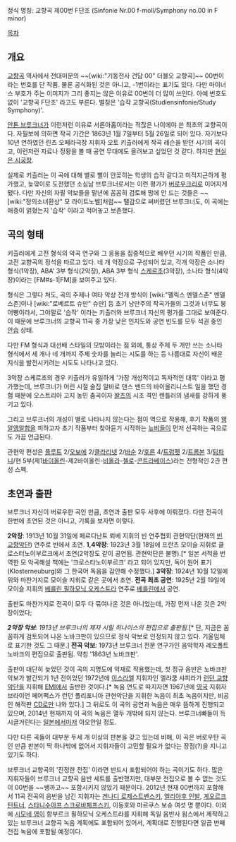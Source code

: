 정식 명칭: 교향곡 제00번 F단조
(Sinfonie Nr.00 f-moll/Symphony no.00 in F minor)

[[목차]]

== 개요 ==
[[교향곡]] 역사에서 전대미문의 ~~[wiki:"기동전사 건담 00" 더블오 교향곡]~~ 00번이라는 번호를 단 작품. 물론 공식화된 것은 아니고, -1번이라는 표기도 있다. 다만 마이너스 부호가 주는 이미지가 그리 좋지는 않은 이유로 00번이 더 많이 쓰인다. 아예 번호도 없이 '교향곡 F단조' 라고도 부른다. 별칭은 '습작 교향곡(Studiensinfonie/Study Symphony)'.

[[안톤 브루크너]]가 이런저런 이유로 서른아홉이라는 적잖은 나이에야 쓴 최초의 교향곡이다. 자필보에 의하면 작곡 기간은 1863년 1월 7일부터 5월 26일로 되어 있다. 자기보다 10년 연하였던 린츠 오페라극장 지휘자 오토 키츨러에게 작곡 레슨을 받던 시기의 곡이고, 이런저런 자료나 정황을 볼 때 공연 무대에도 올려보고 싶었던 것 같다. 하지만 [[현실은 시궁창]].

실제로 키츨러는 이 곡에 대해 별로 삘이 안꽂히는 학생의 습작 같다고 미적지근하게 평가했고, 늦깎이로 도전했던 소심남 브루크너로서는 이런 평가가 [[버로우]]크리로 이어지게 됐다. 다만 자신의 자필 악보들을 말년에 꼼꼼히 검토해 맘에 안 드는 것들은 ~~[wiki:"정의소녀환상" 모 라이트노벨]처럼~~ 땔감으로 써버렸던 브루크너도, 이 곡에는 애증이 얽혔는지 '습작' 이라고 적어놓고 보존했다.

== 곡의 형태 ==
키츨러에게 고전 형식의 악곡 연구와 그 응용을 집중적으로 배우던 시기의 작품인 만큼, 고전 교향곡의 정석을 따르고 있다. 네 개 악장으로 구성되어 있고, 각개 악장은 소나타 형식(1악장), ABA' 3부 형식(2악장), ABA 3부 형식 [[스케르초]](3악장), 소나타 형식(4악장)이라는 [FM#s-1|FM]을 보여주고 있다.

형식은 그렇다 쳐도, 곡의 주제나 여타 악상 전개 방식이 [wiki:"펠릭스 멘델스존" 멘델스존]이나 [wiki:"로베르트 슈만" 슈만] 등 초기 낭만주의 작곡가들의 그것과 너무도 붕어빵이라서, 그야말로 '습작' 이라는 키츨러와 브루크너 자신의 평가를 그대로 보여준다. 이 때문에 브루크너의 교향곡 11곡 중 가장 낮은 인지도와 공연 빈도를 모두 석권 중인 [[안습]] 상태.

다만 FM 형식과 대선배 스타일의 모방이라는 점 외에, 통상 주제 두 개만 쓰는 소나타 형식에서 세 개나 네 개까지 주제 숫자를 늘리는 시도를 하는 등 나름대로 자신이 배운 지식을 발전시키려는 시도도 나타나고 있다.

3악장 스케르초의 경우 키츨러가 유일하게 '가장 개성적이고 독자적인 대목' 이라고 평가했는데, 브루크너가 어린 시절 술집 알바로 댄스 밴드의 바이올리니스트 일을 했던 경험 때문에 오스트리아 고지 농민 춤곡이자 [[왈츠]]의 시조 격인 렌틀러의 냄새를 강하게 풍기고 있다.

그리고 브루크너의 개성이 별로 나타나지 않는다는 점이 역으로 작용해, 후기 작품의 [[왱알앵알]]함을 피하고자 초기 작품부터 찾아듣기 시작하는 [[뉴비]]들이 먼저 선곡하는 곡으로도 가끔 언급된다.

관현악 편성은 [[플루트]] 2/[[오보에]] 2/[[클라리넷]] 2/[[바순]] 2/[[호른]] 4/[[트럼펫]] 2/[[트롬본]] 3/[[팀파니]]/현 5부(제1[[바이올린]]-제2바이올린-[[비올라]]-[[첼로]]-[[콘트라베이스]])라는 전형적인 2관 편성 스펙.

== 초연과 출판 ==
브루크너 자신이 버로우한 곡인 만큼, 초연과 출판 모두 사후에 이뤄졌다. 다만 전곡이 한번에 초연된 것은 아니고, 기록을 보자면 이렇다.

'''2악장''': 1913년 10월 31일에 페르디난트 뢰베 지휘의 빈 연주협회 관현악단(현재의 [[빈 교향악단]]) 연주로 빈에서 초연.
'''1,4악장''': 1923년 3월 18일에 프란츠 모이슬 지휘로 클로스터노이부르크에서 초연(2악장도 같이 공연됨. 관현악단은 불명).[* 일본 서적을 번역한 모 악곡해설 책에는 '크로스타노이부르크' 라고 되어 있지만, 독어 원어 표기(Klosterneuburg)와 그 한국어 독음을 감안해 수정했다.]
'''3악장''': 1924년 10월 12일에 위와 마찬가지로 모이슬 지휘로 같은 곳에서 초연.
'''전곡 최초 공연''': 1925년 2월 19일에 모이슬 지휘의 [[베를린 필하모닉 오케스트라]] 연주로 [[베를린]]에서 공연.

출판도 마찬가지로 전곡이 모두 다 묶여나온 것은 아니었는데, 가장 먼저 나온 것은 2악장이었다;

'''''2악장 악보''''': ''1913년 브루크너의 제자 시릴 히나이스의 편집으로 출판됨.''[* 단, 지금은 꼼꼼하게 검토되어 나온 노바크판이 있으므로 정식 악보로 인정되지 않고 있다. 기울임체로 표기한 것도 그 때문.]
'''전곡 악보''': 1973년 브루크너 전문 연구가인 음악학자 레오폴트 노바크의 편집으로 출판됨. 약칭 '1863년 노바크판'.

출판이 대단히 늦었던 것이 곡의 지명도에 악재로 작용했는데, 첫 정규 음반은 노바크판 악보가 발간되기 1년 전이었던 1972년에 [[이스라엘]] 지휘자인 엘랴쿰 샤피라가 [[런던 교향악단]]을 지휘해 [[EMI]]에서 출반한 것이다.[* 녹음 연도로 따지자면 1967년에 [[영국]] 지휘자 브라이언 페어팩스가 런던 폴리포니아 관현악단을 지휘한 녹음이 최초 녹음이지만, 비공인 해적판 [[CD]]로만 나와 있다.] 그 뒤로도 이 곡의 공연과 녹음은 매우 뜸하게 진행되고 있으며, 2014년 현재까지 이 곡의 녹음은 열두 개밖에 되지 않는다. 브루크너빠들이 득시글거린다는 [[일본]]에서마저 아오안일 정도.

다만 다른 곡들이 대부분 두세 개 이상의 판본을 갖고 있는데 비해, 이 곡은 버로우탄 곡인 만큼 판본이 딱 하나밖에 없어서 지휘자들이 고민할 필요가 없다는 장점(?)을 지니고 있기도 하다.

브루크너 교향곡의 '진정한 전집' 이라면 반드시 포함되어야 하는 곡이기도 하다. 많은 지휘자들이 브루크너 교향곡 음반 세트를 출반했지만, 대부분 전집으로 볼 수 없는 것도 이 00번을 ~~쌩까고~~ 포함시키지 않았기 때문이다. 2012년 현재 00번까지 포함해서 11곡 전곡의 음반을 남긴 지휘자는 [[겐나디 로제스트벤스키]], [[엘리아후 인발]], [[게오르크 틴트너]], [[스타니수아프 스크로바체프스키]], 이동호와 마르쿠스 보슈 여섯 명 뿐이다. 이외에 [[시모네 영]]이 함부르크 필하모닉 오케스트라를 지휘해 독일 음반사 욈스에서 제작하고 있는 브루크너 교향곡 녹음 계획에도 포함되어 있어서, 계획대로 진행된다면 일곱 번째 전집 녹음에 포함될 예정이다.
